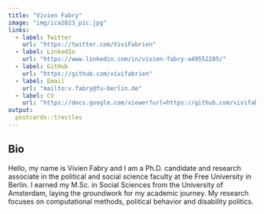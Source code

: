 ```yaml
---
title: "Vivien Fabry"
image: "img/ica2023_pic.jpg"
links:
  - label: Twitter
    url: "https://twitter.com/ViviFabrien"
  - label: LinkedIn
    url: "https://www.linkedin.com/in/vivien-fabry-a49552205/"
  - label: GitHub
    url: "https://github.com/vivifabrien"
  - label: Email
    url: "mailto:v.fabry@fu-berlin.de"
  - label: CV
    url: "https://docs.google.com/viewer?url=https://github.com/vivifabrien/home-station/raw/master/cv/CVVivienFabry.pdf"
output:
  postcards::trestles
---
```

 
## Bio

Hello, my name is Vivien Fabry and I am a Ph.D. candidate and research associate in the political and social science faculty at the Free University in Berlin. I earned my M.Sc. in Social Sciences from the University of Amsterdam, laying the groundwork for my academic journey. My research focuses on computational methods, political behavior and disability politics. 
